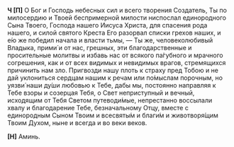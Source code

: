**Ч [П]** О Бог и Господь небесных сил и всего творения Создатель, Ты по милосердию и Твоей беспримерной милости ниспослал единородного Сына Твоего, Господа нашего Иисуса Христа, для спасения рода нашего, и силой святого Креста Его разорвал списки грехов наших, и е́ю же победил начала и власти тьмы, — Ты же, человеколюбивый Владыка, прими́ и от нас, грешных, эти благодарственные и просительные молитвы и избавь нас от всякого па́губного и мрачного согрешения, как и от всех видимых и невидимых врагов, стремящихся причинить нам зло. Пригвозди нашу плоть к страху пред Тобою и не дай уклониться сердцам нашим к речам или по́мыслам порочным, но уязви́ наши ду́ши любовью к Тебе, дабы мы, постоянно направляя к Тебе взоры и созерцая Тебя, о Свет неприступный и вечный, исходящим от Тебя Светом путеводи́мые, непрестанно воссылали хвалу и благодарение Тебе, безначальному Отцу, вместе с единородным Сыном Твоим и всесвяты́м и благи́м и животворя́щим Твоим Духом, ныне и всегда и во веки веков.

**[Н]** Аминь.
